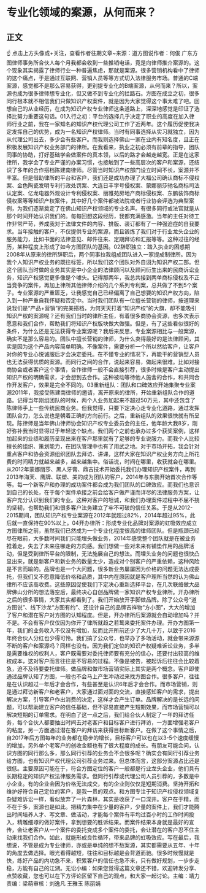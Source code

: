 # 专业化领域的案源，从何而来？
## 正文
☝ 点击上方头像或+关注，查看作者往期文章~来源：道方图说作者：何俊 广东方图律师事务所合伙人每个月我都会收到一些推销电话，竟是向律师推介案源的。这个现象其实揭露了律师行业一种普遍焦虑，那就是案源。很多营销机构看中了律师的这个痛点，于是通过互联网、营销人员等等方式切入法律服务市场。普通的C端案源，感觉都不是那么容易获得，更别提专业化的B端案源，从何而来？所以，案源也成为很多律师想专业化，但又做不到专业化的拦路石。方图在成立之初，很多同行根本就不相信我们只做知识产权案件，就是因为大家觉得这个事太难了吧。回想自己的从业经历，在成为知识产权专业律师这条道路上，深深地感觉是印证了选择比努力重要这句话。01入行之初：平台的选择几乎决定了职业的高度在加入律师行业之前，我在一家知名的知识产权代理公司工作了近两年。这个履历促使我决定发挥自己的优势，成为一名知识产权律师。当时有同事选择从实习就独立，因为从代理公司出去，多少会有些客户。而我则选择佛山一家在业内有知名度，且正在积极发展知识产权业务部门的律所。在我看来，执业之初必须有前辈的指导，团队同事的协助，打好基础学会做案件的真本领，以后的路才会越走越宽。正是在这家律所，我学会了专业严谨的办案习惯，也接触到了一些高层次的客户和案源，还结识了多年的合作搭档陈建南律师。尽管当时知识产权部门设立时间不长，案源并不丰富。但是借助律所的平台和客户，我们还是成功办理了大福公司确认商标不侵权案、金色陶瓷发明专利行政处罚案、大连日丰字号侵权案、蒙娜丽莎驰名商标司法认定案、亿龙电器外观设计专利侵权案、丽雅苑房地产商标侵权案、东鹏装饰商标侵权案等等知识产权案件，其中好几个案件都被法院或者行业协会评选为典型案例，为我们逐渐奠定了在佛山知识产权领域的专业名声。有很多同行或法官就是从那个时间开始认识我们的。每每回想这段经历，我都充满感激。当年的主任对待工作非常严苛，养成我对于法律文件的内容、排版、装订都有了一种强迫症的自我要求。当年接触的客户，不仅提供专业的案源，而且锻炼了我们对于行业龙头企业的服务能力，比如书面的法律意见、邮件往来、定期拜访和汇报等等。这种过往的经历，某种程度上形成了如今方图团队的基因。02辞职独立：踏入执业的困惑期2008年从原来的律所辞职后，两个同事拉我组成团队进入一家提成制律所。因为我个人知识产权业务的既往标签，所以我们这个团队对外自诩为知识产权二部。但这个团队当时做的业务其实是中小企业的法律顾问以及顾问衍生出来的民商诉讼业务，知识产权感觉更多像是个噱头。记得那两年，我总共接到两单商标侵权及不正当竞争的案件，再加上律所其他律师介绍的几个系列专利案，总共做了不到5个案子。专业案源的严重匮乏，让我感觉自己已经偏离了自己想要的知识产权方向，陷入到一种严重自我怀疑和否定中。当时我们团队有一位擅长营销的律师，按道理来说我们是“产品+营销”的完美搭档，为何天天打着“知识产权”的大旗，却不能吸引知识产权的案源呢？还有我们当时的律所主任，有着很多商协会资源，也多次表示愿意和我们合作，帮助我们将知识产权版块做大做强。但是，有了这些看似很好的条件，为什么还是无法获得专业案源呢？我后来反思，专业案源相比与一般案源，确实不是那么容易的。团队中擅长营销的律师，为什么卖得最好的是法律顾问，其实是因为这个产品内容简单明确。不像案件，需要分析一个所以然给客户，让客户对你的专业心悦诚服后才会决定委托。在不懂专业的情况下，再能干的营销型人员也无法获得优质的案源。而同行之间的合作，说起来容易，做起来很难。比如对接商协会或者客户这个事情，合作律师一般不会直接引荐，很多时候是客户主动提出知识产权的明确需求，才会想到去合作。这种被动等待他人施舍的合作，和共同合作开发客户，效果是完全不同的。03重新组队：团队和口碑效应开始集聚专业案源2011年，我接受陈建南律师的邀请，离开原来的律所，开始重新组队合作的道路。记得当年刚组团队的时候，两个人业务加起来不超过50万元，其中还包含了陈律师手上一些传统民商业务。但我觉得，只要下定决心走专业化道路，通过发挥团队合力，怎么说也是朝着正确的方向前行。之后，重新组队的效果很快就有所呈现。陈律师是当年佛山律师协会知识产权专业委员会的主任，他年龄大我8岁，刚好弥补我当时显得过于年轻这个缺点。我们两个之前也承办过多个获奖案例，这样加起来的业绩和履历呈现出来在客户那里就有了足够的专业说服力。而我个人比较擅长的组织、策划能力，在团队管理中也有了用武之地。对于市场开拓，我会针对重点客户和协会资源组织团队去拜访、讲课，这样大家在知识产权业务方向上所花费的时间精力就越来越多，越来越集中。俗话说，时间在哪里，收获就会在哪里。从2012年蒙娜丽莎、黑人牙膏、鼎吉技术开始委托我们办理知识产权案件，再到2013年海天、鹰牌、联塑、美的成为团队的客户，2014年与东鹏开始首次合作等等。每一个新客户和办理的成功案件都会成为我们团队的口碑效应。而我们也意识到自己的长处，在于每个案件承接之前会给客户做严谨而详尽的法律服务方案，让客户充分认识到我们的专业。这种对客户的坦诚，和我们办理案件过程中不屈不挠的坚韧，也帮助我们和很多客户法务建立了牢不可破的信任关系。于是从2012-2015期间，团队知识产权专业案源在2012年就超过82%，2014年超过95%，此后就一直保持在90%以上。04开办律所：形成专业化品牌对案源的虹吸效应成立方图律所之前，虽然我们已然成为一个专业化程度很高的律师团队。但是瓶颈已经尽在眼前，大多数时间我们只能埋头做业务，2014年感觉整个团队就是在被业务推着走，失去了未来往哪走的方向感。我们想做一些对未来有铺垫作用的品牌活动，但是受到律所平台的限制，无法施展自己的想法。而埋头业务的问题也很快凸显出来，就是新客户和新业务的数量太少，造成对个别客户的严重依赖，这种风险是不言而喻的。品牌也是一个大问题，很多新业务屡屡因为价格的问题无法达成委托，但我们又不愿意降低价格和品质，其中内在原因就是客户理所当然的认为佛山律所不应该高收费。这些原因促使我们下定决心重新选择平台，在几次联络做大品牌佛山分所的想法落空后，最终决心自创品牌做一家知识产权专业律所。开办律所之后的很多事情，大家其实都看到了。我们开始放开手脚做品牌。除了公众号“道方图说”、线下沙龙“方图有约”、还设计自己的品牌吉祥物“方小图”，大大的增加了客户和潜在客户对方图的认知程度。但是，开办律所后案源就会自动增加吗？并不是。不会有客户仅仅因为你开了律所就趋之若鹜来委托案件办理。开办方图第一年，我们的业务收入不仅没有增加，反而比开所前还少了大几十万，以致于2016年终合伙人分红也少得可怜。我们搞了公众号，也举办了多场活动，就会带来源源不断的客户和案源吗？同样也没有。因为我们定位的知识产权疑难诉讼业务，多半是需要维权的权利人，客户既需要对委托律师要有充分的信心，还要付出较高的维权成本，这对客户而言往往是不容易的过程。不像是被告，被起诉后往往会比较着急，迫不及待要委托律师。做品牌和做市场营销实际上其实是两个概念。客户即使通过品牌认知了方图，一般也不会马上产生冲动过来找方图合作。很多客户，往往是在认识超过一年后才会合作，有些甚至是认识6年后才会合作。而市场营销，则是通过拜访新客户和老客户，大家通过面对面的交流，直接感知客户的需求，提出解决方案，引导客户作出消费的决定，这样才会产生订单。品牌解决的是长远的问题，可以帮助建立客户的信任基础，但不容易直接产生短期效果，而市场营销可以解决短期的订单需求。在明白了这一点之后，我们给合伙人制定了一年的拜访任务，每个合伙人都要抽出时间去对老客户和目标客户进行拜访，一方面增强老客户的粘度，另一方面通过潜在客户的拜访来获得目标新客户。在做了这个事情之后，自2017年后方图每年的业务都在稳步的增长，目标客户可以也在以3-5个速度缓慢的增加，另外单个老客户的创收金额也有了很大程度的成长。有朋友可能会问，认识方图的同行那么多，那么同行引荐的业务会不会很多呢？确实会有同行引荐业务给方图，也有知识产权代理公司引荐业务过来。但总体而言，这部分案源占比还是很低。主要原因可能在于，符合方图定位的客户一般都是行业龙头企业，他们具有长期稳定的知识产权法律服务需求。但同行引荐或代理公司人员引荐的，多数是中小企业。有的企业会因为价格无法成交，有的企业则仅仅是短期消费。坚持开拓和维护好符合自己定位的客户，是我一贯的观点。和方图专注于知识产权侵权领域复杂疑难诉讼一样，看似放弃了一片森林，其实是收获了一口深井。客户在于精，而不在于多，案源也是如此。把精力集中在少量的客户，少量的案件上，我们才能腾出时间培养人才、写文章、做活动，才能每个案件有平均过百小时的工作时间投入，精雕细琢的做好案件，拿到想要的胜诉结果。而案件结果本身就是最好的宣传，会让老客户从一个案件的委托变成多个案件的委托，会让潜在的客户忍不住主动来找我们合作。如此，就能形成良性循环，带来品牌的虹吸效应。写在最后，我想说，不管是成为专业律师，亦或是单纯的想不愁案源，其实都需要从五年、十年的角度去做选择。眼光看得越短，往往和目标越是会背道而驰。很多时候慢就是快，练好产品的内功急不来，积累客户的信任也急不来，只有做好规划，一步步走稳，方能有自己的江湖。无讼小编：如果您觉得这篇文章还不错，欢迎转发分享、点赞收藏，您也可以在下方评论区留下自己的观点，和大家一起讨论。主编：靖力责编：梁萌审核：刘逸凡 王雅玉 陈丽娟